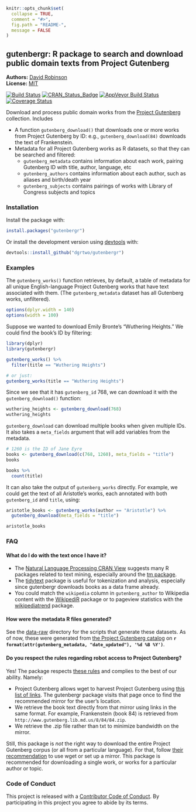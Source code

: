 <!-- README.md is generated from README.Rmd. Please edit that file -->

```r
knitr::opts_chunk$set(
  collapse = TRUE,
  comment = "#>",
  fig.path = "README-",
  message = FALSE
)
```

gutenbergr: R package to search and download public domain texts from Project Gutenberg
----------------

**Authors:** [David Robinson](http://varianceexplained.org/)<br/>
**License:** [MIT](https://opensource.org/licenses/MIT)

[![Build Status](https://travis-ci.org/dgrtwo/gutenbergr.svg?branch=master)](https://travis-ci.org/dgrtwo/gutenbergr)
[![CRAN_Status_Badge](http://www.r-pkg.org/badges/version/gutenbergr)](http://cran.r-project.org/package=gutenbergr)
[![AppVeyor Build Status](https://ci.appveyor.com/api/projects/status/github/dgrtwo/gutenbergr?branch=master&svg=true)](https://ci.appveyor.com/project/dgrtwo/gutenbergr)
[![Coverage Status](https://img.shields.io/codecov/c/github/dgrtwo/gutenbergr/master.svg)](https://codecov.io/github/dgrtwo/gutenbergr?branch=master)

Download and process public domain works from the [Project Gutenberg](https://www.gutenberg.org/) collection. Includes

* A function `gutenberg_download()` that downloads one or more works from Project Gutenberg by ID: e.g., `gutenberg_download(84)` downloads the text of Frankenstein.
* Metadata for all Project Gutenberg works as R datasets, so that they can be searched and filtered:
  * `gutenberg_metadata` contains information about each work, pairing Gutenberg ID with title, author, language, etc
  * `gutenberg_authors` contains information about each author, such as aliases and birth/death year
  * `gutenberg_subjects` contains pairings of works with Library of Congress subjects and topics

### Installation

Install the package with:

```r
install.packages("gutenbergr")
```

Or install the development version using [devtools](https://github.com/hadley/devtools) with:

```r
devtools::install_github("dgrtwo/gutenbergr")
```

### Examples

The `gutenberg_works()` function retrieves, by default, a table of metadata for all unique English-language Project Gutenberg works that have text associated with them. (The `gutenberg_metadata` dataset has all Gutenberg works, unfiltered).

```r
options(dplyr.width = 140)
options(width = 100)
```

Suppose we wanted to download Emily Bronte's "Wuthering Heights." We could find the book's ID by filtering:

```r
library(dplyr)
library(gutenbergr)

gutenberg_works() %>%
  filter(title == "Wuthering Heights")

# or just:
gutenberg_works(title == "Wuthering Heights")
```

Since we see that it has `gutenberg_id` 768, we can download it with the `gutenberg_download()` function:

```r
wuthering_heights <- gutenberg_download(768)
wuthering_heights
```

`gutenberg_download` can download multiple books when given multiple IDs. It also takes a `meta_fields` argument that will add variables from the metadata.

```r
# 1260 is the ID of Jane Eyre
books <- gutenberg_download(c(768, 1260), meta_fields = "title")
books

books %>%
  count(title)
```

It can also take the output of `gutenberg_works` directly. For example, we could get the text of all Aristotle's works, each annotated with both `gutenberg_id` and `title`, using:

```r
aristotle_books <- gutenberg_works(author == "Aristotle") %>%
  gutenberg_download(meta_fields = "title")

aristotle_books
```

### FAQ

#### What do I do with the text once I have it?

* The [Natural Language Processing CRAN View](https://cran.r-project.org/view=NaturalLanguageProcessing) suggests many R packages related to text mining, especially around the [tm package](https://cran.r-project.org/package=tm).
* The [tidytext](https://github.com/juliasilge/tidytext) package is useful for tokenization and analysis, especially since gutenbergr downloads books as a data frame already.
* You could match the `wikipedia` column in `gutenberg_author` to Wikipedia content with the [WikipediR](https://cran.r-project.org/package=WikipediR) package or to pageview statistics with the [wikipediatrend](https://cran.r-project.org/package=wikipediatrend) package.

#### How were the metadata R files generated?

See the [data-raw](data-raw) directory for the scripts that generate these datasets. As of now, these were generated from [the Project Gutenberg catalog](https://www.gutenberg.org/wiki/Gutenberg:Feeds#The_Complete_Project_Gutenberg_Catalog) on **`r format(attr(gutenberg_metadata, "date_updated"), '%d %B %Y')`**.

#### Do you respect the rules regarding robot access to Project Gutenberg?

Yes! The package respects [these rules](https://www.gutenberg.org/wiki/Gutenberg:Information_About_Robot_Access_to_our_Pages) and complies to the best of our ability. Namely:

* Project Gutenberg allows wget to harvest Project Gutenberg using [this list of links](http://www.gutenberg.org/robot/harvest?filetypes[]=html). The gutenbergr package visits that page once to find the recommended mirror for the user's location.
* We retrieve the book text directly from that mirror using links in the same format. For example, Frankenstein (book 84) is retrieved from `http://www.gutenberg.lib.md.us/8/84/84.zip`.
* We retrieve the .zip file rather than txt to minimize bandwidth on the mirror.

Still, this package is *not* the right way to download the entire Project Gutenberg corpus (or all from a particular language). For that, follow [their recommendation](https://www.gutenberg.org/wiki/Gutenberg:Information_About_Robot_Access_to_our_Pages) to use wget or set up a mirror. This package is recommended for downloading a single work, or works for a particular author or topic.

### Code of Conduct

This project is released with a [Contributor Code of Conduct](CONDUCT.md). By participating in this project you agree to abide by its terms.
